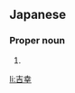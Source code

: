 ==Japanese==
{{ja-kanjitab|よし|ゆき}}

===Proper noun===
{{ja-pos|proper|よしゆき}}

# {{given name|male|lang=ja|sort=よしゆき}}

[[li:吉幸]]